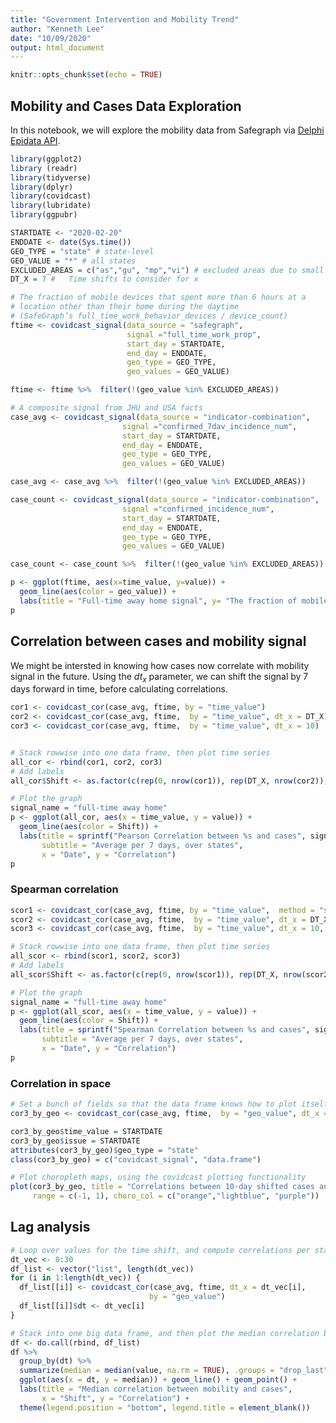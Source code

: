 ```yaml
---
title: "Government Intervention and Mobility Trend"
author: "Kenneth Lee"
date: "10/09/2020"
output: html_document
---
```


```r
knitr::opts_chunk$set(echo = TRUE)

```
## Mobility and Cases Data Exploration

In this notebook, we will explore the mobility data from Safegraph via [Delphi Epidata API](https://cmu-delphi.github.io/delphi-epidata/api/covidcast_signals.html). 


```r
library(ggplot2)
library (readr)
library(tidyverse)
library(dplyr)
library(covidcast)
library(lubridate)
library(ggpubr)
```

```r
STARTDATE <- "2020-02-20"
ENDDATE <- date(Sys.time())
GEO_TYPE = "state" # state-level
GEO_VALUE = "*" # all states
EXCLUDED_AREAS = c("as","gu", "mp","vi") # excluded areas due to small sample size
DT_X = 7 # 	 Time shifts to consider for x
```


```r
# The fraction of mobile devices that spent more than 6 hours at a 
# location other than their home during the daytime 
# (SafeGraph’s full_time_work_behavior_devices / device_count)
ftime <- covidcast_signal(data_source = "safegraph", 
                          signal ="full_time_work_prop",
                          start_day = STARTDATE, 
                          end_day = ENDDATE,
                          geo_type = GEO_TYPE, 
                          geo_values = GEO_VALUE)

ftime <- ftime %>%  filter(!(geo_value %in% EXCLUDED_AREAS))

# A composite signal from JHU and USA facts
case_avg <- covidcast_signal(data_source = "indicator-combination",
                         signal ="confirmed_7dav_incidence_num",
                         start_day = STARTDATE, 
                         end_day = ENDDATE,
                         geo_type = GEO_TYPE, 
                         geo_values = GEO_VALUE)

case_avg <- case_avg %>%  filter(!(geo_value %in% EXCLUDED_AREAS))

case_count <- covidcast_signal(data_source = "indicator-combination",
                         signal ="confirmed_incidence_num",
                         start_day = STARTDATE, 
                         end_day = ENDDATE,
                         geo_type = GEO_TYPE, 
                         geo_values = GEO_VALUE)

case_count <- case_count %>%  filter(!(geo_value %in% EXCLUDED_AREAS))
```

```r
p <- ggplot(ftime, aes(x=time_value, y=value)) +
  geom_line(aes(color = geo_value)) + 
  labs(title = "Full-time away home signal", y= "The fraction of mobile devices that spent more than 6 hours other than home")
p
```

## Correlation between cases and mobility signal

We might be intersted in knowing how cases now correlate with mobility signal in the future. Using the $dt_x$ parameter, we can shift the signal by 7 days forward in time, before calculating correlations. 

```r
cor1 <- covidcast_cor(case_avg, ftime, by = "time_value")
cor2 <- covidcast_cor(case_avg, ftime,  by = "time_value", dt_x = DT_X)
cor3 <- covidcast_cor(case_avg, ftime,  by = "time_value", dt_x = 10)


# Stack rowwise into one data frame, then plot time series
all_cor <- rbind(cor1, cor2, cor3)
# Add labels
all_cor$Shift <- as.factor(c(rep(0, nrow(cor1)), rep(DT_X, nrow(cor2)), rep(14, nrow(cor3))))

# Plot the graph
signal_name = "full-time away home"
p <- ggplot(all_cor, aes(x = time_value, y = value)) +
  geom_line(aes(color = Shift)) +
  labs(title = sprintf("Pearson Correlation between %s and cases", signal_name),
       subtitle = "Average per 7 days, over states",
       x = "Date", y = "Correlation") 
p
```

### Spearman correlation

```r
scor1 <- covidcast_cor(case_avg, ftime, by = "time_value",  method = "spearman")
scor2 <- covidcast_cor(case_avg, ftime,  by = "time_value", dt_x = DT_X,  method = "spearman")
scor3 <- covidcast_cor(case_avg, ftime,  by = "time_value", dt_x = 10,  method = "spearman")

# Stack rowwise into one data frame, then plot time series
all_scor <- rbind(scor1, scor2, scor3)
# Add labels
all_scor$Shift <- as.factor(c(rep(0, nrow(scor1)), rep(DT_X, nrow(scor2)), rep(10, nrow(scor3))))

# Plot the graph
signal_name = "full-time away home"
p <- ggplot(all_scor, aes(x = time_value, y = value)) +
  geom_line(aes(color = Shift)) +
  labs(title = sprintf("Spearman Correlation between %s and cases", signal_name),
       subtitle = "Average per 7 days, over states",
       x = "Date", y = "Correlation") 
p
```

### Correlation in space

```r
# Set a bunch of fields so that the data frame knows how to plot itself
cor3_by_geo <- covidcast_cor(case_avg, ftime,  by = "geo_value", dt_x = 10)

cor3_by_geo$time_value = STARTDATE
cor3_by_geo$issue = STARTDATE
attributes(cor3_by_geo)$geo_type = "state"
class(cor3_by_geo) = c("covidcast_signal", "data.frame")

# Plot choropleth maps, using the covidcast plotting functionality
plot(cor3_by_geo, title = "Correlations between 10-day shifted cases and mobility signal",
     range = c(-1, 1), choro_col = c("orange","lightblue", "purple"))
```

## Lag analysis
```r
# Loop over values for the time shift, and compute correlations per state
dt_vec <- 0:30
df_list <- vector("list", length(dt_vec))
for (i in 1:length(dt_vec)) {
  df_list[[i]] <- covidcast_cor(case_avg, ftime, dt_x = dt_vec[i],
                               by = "geo_value")
  df_list[[i]]$dt <- dt_vec[i]
}

# Stack into one big data frame, and then plot the median correlation by shift
df <- do.call(rbind, df_list)
df %>%
  group_by(dt) %>%
  summarize(median = median(value, na.rm = TRUE), .groups = "drop_last") %>%
  ggplot(aes(x = dt, y = median)) + geom_line() + geom_point() +
  labs(title = "Median correlation between mobility and cases",
       x = "Shift", y = "Correlation") +
  theme(legend.position = "bottom", legend.title = element_blank())
```